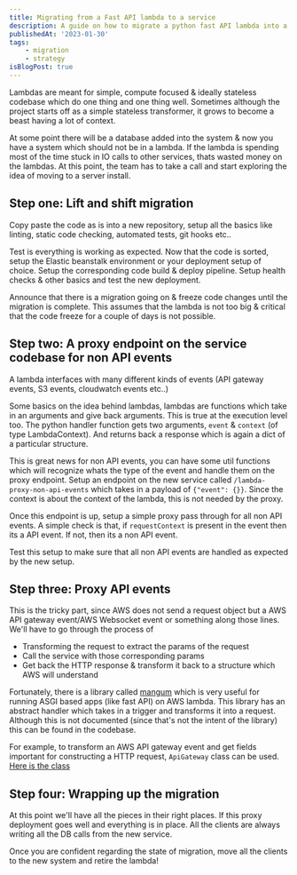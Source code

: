 ```yaml
---
title: Migrating from a Fast API lambda to a service
description: A guide on how to migrate a python fast API lambda into a Elastic beanstalk based service
publishedAt: '2023-01-30'
tags:
    - migration
    - strategy
isBlogPost: true
---
```


Lambdas are meant for simple, compute focused & ideally stateless codebase which do one thing and one thing well. Sometimes although the project starts off as a simple stateless transformer, it grows to become a beast having a lot of context.

At some point there will be a database added into the system & now you have a system which should not be in a lambda. If the lambda is spending most of the time stuck in IO calls to other services, thats wasted money on the lambdas. At this point, the team has to take a call and start exploring the idea of moving to a server install.

## Step one: Lift and shift migration

Copy paste the code as is into a new repository, setup all the basics like linting, static code checking, automated tests, git hooks etc..

Test is everything is working as expected. Now that the code is sorted, setup the Elastic beanstalk environment or your deployment setup of choice. Setup the corresponding code build & deploy pipeline. Setup health checks & other basics and test the new deployment.

Announce that there is a migration going on & freeze code changes until the migration is complete. This assumes that the lambda is not too big & critical that the code freeze for a couple of days is not possible.

## Step two: A proxy endpoint on the service codebase for non API events

A lambda interfaces with many different kinds of events (API gateway events, S3 events, cloudwatch events etc..)

Some basics on the idea behind lambdas, lambdas are functions which take in an arguments and give back arguments. This is true at the execution level too. The python handler function gets two arguments, `event` & `context` (of type LambdaContext). And returns back a response which is again a dict of a particular structure.

This is great news for non API events, you can have some util functions which will recognize whats the type of the event and handle them on the proxy endpoint. Setup an endpoint on the new service called `/lambda-proxy-non-api-events` which takes in a payload of `{"event": {}}`. Since the context is about the context of the lambda, this is not needed by the proxy.

Once this endpoint is up, setup a simple proxy pass through for all non API events. A simple check is that, if `requestContext` is present in the event then its a API event. If not, then its a non API event.

Test this setup to make sure that all non API events are handled as expected by the new setup.

## Step three: Proxy API events

This is the tricky part, since AWS does not send a request object but a AWS API gateway event/AWS Websocket event or something along those lines. We'll have to go through the process of

-   Transforming the request to extract the params of the request
-   Call the service with those corresponding params
-   Get back the HTTP response & transform it back to a structure which AWS will understand

Fortunately, there is a library called [mangum](https://github.com/jordaneremieff/mangum) which is very useful for running ASGI based apps (like fast API) on AWS lambda. This library has an abstract handler which takes in a trigger and transforms it into a request. Although this is not documented (since that's not the intent of the library) this can be found in the codebase.

For example, to transform an AWS API gateway event and get fields important for constructing a HTTP request, `ApiGateway` class can be used. [Here is the class](https://github.com/jordaneremieff/mangum/blob/5ef6c4e5f58fc3e0bdee3248b8b2409725f055d1/mangum/handlers/api_gateway.py#L67)

## Step four: Wrapping up the migration

At this point we'll have all the pieces in their right places. If this proxy deployment goes well and everything is in place. All the clients are always writing all the DB calls from the new service.

Once you are confident regarding the state of migration, move all the clients to the new system and retire the lambda!
